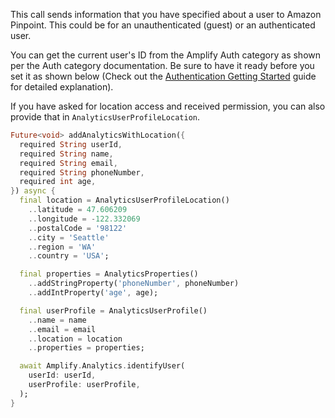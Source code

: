 This call sends information that you have specified about a user to Amazon Pinpoint. This could be for an unauthenticated (guest) or an authenticated user.

You can get the current user's ID from the Amplify Auth category as shown per the Auth category documentation. Be sure to have it ready before you set it as shown below (Check out the [Authentication Getting Started](/[platform]/prev/build-a-backend/auth/set-up-auth/) guide for detailed explanation).

If you have asked for location access and received permission, you can also provide that in `AnalyticsUserProfileLocation`.

```dart
Future<void> addAnalyticsWithLocation({
  required String userId,
  required String name,
  required String email,
  required String phoneNumber,
  required int age,
}) async {
  final location = AnalyticsUserProfileLocation()
    ..latitude = 47.606209
    ..longitude = -122.332069
    ..postalCode = '98122'
    ..city = 'Seattle'
    ..region = 'WA'
    ..country = 'USA';

  final properties = AnalyticsProperties()
    ..addStringProperty('phoneNumber', phoneNumber)
    ..addIntProperty('age', age);

  final userProfile = AnalyticsUserProfile()
    ..name = name
    ..email = email
    ..location = location
    ..properties = properties;

  await Amplify.Analytics.identifyUser(
    userId: userId,
    userProfile: userProfile,
  );
}
```
